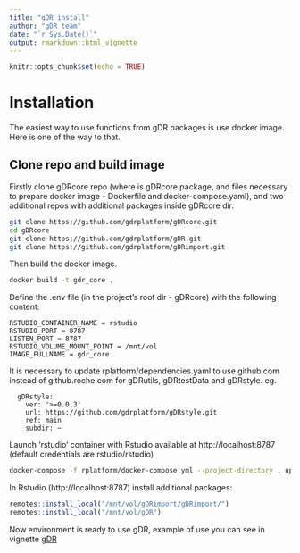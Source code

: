 ```yaml
---
title: "gDR install"
author: "gDR team"
date: "`r Sys.Date()`"
output: rmarkdown::html_vignette
---
```


```r
knitr::opts_chunk$set(echo = TRUE)
```

# Installation

The easiest way to use functions from gDR packages is use docker image. Here is one of the way to that. 

## Clone repo and build image

Firstly clone gDRcore repo (where is gDRcore package, and files necessary to prepare docker image - Dockerfile and docker-compose.yaml), and two additional repos with additional packages inside gDRcore dir.

```sh
git clone https://github.com/gdrplatform/gDRcore.git
cd gDRcore
git clone https://github.com/gdrplatform/gDR.git
git clone https://github.com/gdrplatform/gDRimport.git
```

Then build the docker image.
```sh
docker build -t gdr_core .
```

Define the .env file (in the project's root dir - gDRcore) with the following content:
```{eval=FALSE}
RSTUDIO_CONTAINER_NAME = rstudio
RSTUDIO_PORT = 8787
LISTEN_PORT = 8787
RSTUDIO_VOLUME_MOUNT_POINT = /mnt/vol
IMAGE_FULLNAME = gdr_core
```

It is necessary to update rplatform/dependencies.yaml to use github.com instead of github.roche.com for gDRutils, gDRtestData and gDRstyle. eg.
```{}
  gDRstyle:
    ver: '>=0.0.3'
    url: https://github.com/gdrplatform/gDRstyle.git
    ref: main
    subdir: ~
```

Launch 'rstudio' container with Rstudio available at http://localhost:8787 (default credentials are rstudio/rstudio)
```sh
docker-compose -f rplatform/docker-compose.yml --project-directory . up -d --force-recreate
```

In Rstudio (http://localhost:8787) install additional packages:
```r
remotes::install_local("/mnt/vol/gDRimport/gDRimport/")
remotes::install_local("/mnt/vol/gDR")
```

Now environment is ready to use gDR, example of use you can see in vignette [gDR](gDR.html)
